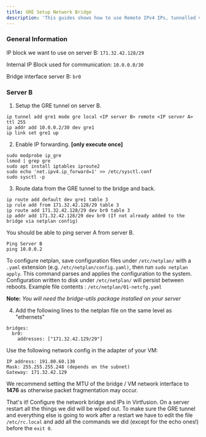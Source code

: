 ```yaml
---
title: GRE Setup Network Bridge
description: 'This guides shows how to use Remote IPv4 IPs, tunnelled via GRE to your hypervisor and use the IPs on your VMs.'
---
```


### General Information ###
IP block we want to use on server B: `171.32.42.128/29`

Internal IP Block used for communication: `10.0.0.0/30`

Bridge interface server B: `br0`

### Server B ###
1. Setup the GRE tunnel on server B.
```
ip tunnel add gre1 mode gre local <IP server B> remote <IP server A> ttl 255
ip addr add 10.0.0.2/30 dev gre1
ip link set gre1 up
```
2. Enable IP forwarding. **[only execute once]**
```
sudo modprobe ip_gre
lsmod | grep gre
sudo apt install iptables iproute2
sudo echo 'net.ipv4.ip_forward=1' >> /etc/sysctl.conf
sudo sysctl -p
```

3. Route data from the GRE tunnel to the bridge and back.
```
ip route add default dev gre1 table 3
ip rule add from 171.32.42.128/29 table 3
ip route add 171.32.42.128/29 dev br0 table 3
ip addr add 171.32.42.128/29 dev br0 (If not already added to the bridge via netplan config)
```
You should be able to ping server A from server B.
```
Ping Server B
ping 10.0.0.2
```


To configure netplan, save configuration files under ```/etc/netplan/``` with a ```.yaml``` extension (e.g. ```/etc/netplan/config.yaml)```,
then run ```sudo netplan apply```. This command parses and applies the configuration to the system. Configuration written to disk under ```/etc/netplan/``` will persist between reboots.
Example file contents : ```/etc/netplan/01-netcfg.yaml```

**Note:** _You will need the bridge-utils package installed on your server_

4. Add the following lines to the netplan file on the same level as "ethernets"
```
bridges:
  br0:
    addresses: ["171.32.42.129/29"]
```
Use the following network config in the adapter of your VM:
```
IP address: 191.80.60.130
Mask: 255.255.255.248 (depends on the subnet)
Gateway: 171.32.42.129
```
<Tip>We recommend setting the MTU of the bridge / VM network interface to **1476** as otherwise packet fragmentation may occur.</Tip>

That's it! Configure the network bridge and IPs in Virtfusion. On a server restart all the things we did will be wiped out. To make sure the GRE tunnel and everything else is going to work after a restart we have to edit the file ```/etc/rc.local``` and add all the commands we did (except for the echo ones!) before the ```exit 0```.
